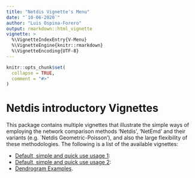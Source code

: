 ```yaml
---
title: "Netdis Vignette's Menu"
date: "`10-06-2020`"
author: "Luis Ospina-Forero"
output: rmarkdown::html_vignette
vignette: >
  %\VignetteIndexEntry{V-Menu}
  %\VignetteEngine{knitr::rmarkdown}
  %\VignetteEncoding{UTF-8}
---
```


```r
knitr::opts_chunk$set(
  collapse = TRUE,
  comment = "#>"
)
```


#  Netdis introductory Vignettes

This package contains multiple vignettes that illustrate the simple ways of employing the network comparison methods 'Netdis', 'NetEmd' and their variants (e.g. `Netdis Geometric-Poisson'), and also the large flexibility of these methodologies. The following is a list of the available vignettes:


* [Default, simple and quick use usage 1](default_pairwise_usage.html):
* [Default, simple and quick use usage 2](netdis_pairwise_comparisons.html):
* [Dendrogram Examples](dendrogram_example_net_dis.html).


